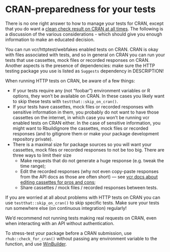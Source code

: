 # CRAN-preparedness for your tests {#cran-preparedness}

There is no one right answer to how to manage your tests for CRAN, except that you 
do want a [clean check result on CRAN at all times](#graceful).
The following is a 
discussion of the various considerations - which should give you enough
information to make an educated decision. 

You can run vcr/httptest/webfakes enabled tests on CRAN. 
CRAN is okay with files associated with tests,
and so in general on CRAN you can run your tests that use cassettes, mock files or recorded responses on CRAN.
Another aspects is the presence of dependencies: make sure the HTTP testing package you use is listed as `Suggests` dependency in DESCRIPTION!

When running HTTP tests on CRAN, be aware of a few things:

- If your tests require any (not "foobar") environment variables or R options,
they won't be available on CRAN. In these cases you likely want to skip these
tests with `testthat::skip_on_cran()`.
- If your tests have cassettes, mock files or recorded responses with sensitive information in them,
you probably do not want to have those cassettes on the internet, in which case
you won't be running vcr enabled tests on CRAN either. In the case of sensitive 
information, you might want to Rbuildignore the cassettes, mock files or recorded responses (and to gitignore them or make your package development repository private).
- There is a maximal size for package sources so you will want your cassettes, mock files or recorded responses to not be too big. There are three ways to limit their size
    - Make requests that do not generate a huge response (e.g. tweak the time range);
    - Edit the recorded responses (why not even copy-paste responses from the API docs as those are often short) --- see [vcr docs about editing cassettes for pros and cons](https://docs.ropensci.org/vcr/articles/cassette-manual-editing.html);
    - Share cassettes / mock files / recorded responses between tests.

If you are worried at all about problems with HTTP tests on CRAN you can use 
`testthat::skip_on_cran()` to skip specific tests.
Make sure your tests run somewhere else (on continuous integration) regularly! 

We'd recommend not running tests making real requests on CRAN, even when interacting with an API without authentication.

To stress-test your package before a CRAN submission, use `rhub::check_for_cran()` without passing any environment variable to the function, and use [WinBuilder](https://blog.r-hub.io/2020/04/01/win-builder/).